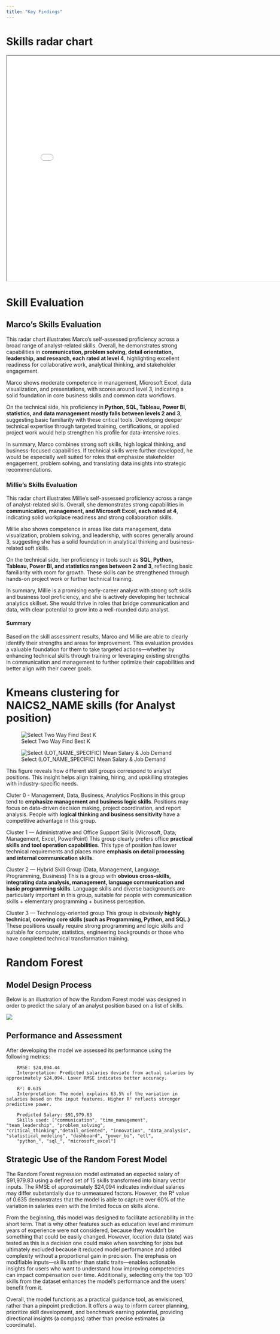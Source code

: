 ```yaml
---
title: "Key Findings"
---
```


# Skills radar chart
```{=html}
<iframe width="780" height="600" src="./output/figures/skill_radar_chart.html" title="Skill_radar_chart"></iframe>
```

# Skill Evaluation 

## Marco's Skills Evaluation 
This radar chart illustrates Marco’s self-assessed proficiency across a broad range of analyst-related skills. Overall, he demonstrates strong capabilities in **communication, problem solving, detail orientation, leadership, and research, each rated at level 4**, highlighting excellent readiness for collaborative work, analytical thinking, and stakeholder engagement.

Marco shows moderate competence in management, Microsoft Excel, data visualization, and presentations, with scores around level 3, indicating a solid foundation in core business skills and common data workflows.

On the technical side, his proficiency in **Python, SQL, Tableau, Power BI, statistics, and data management mostly falls between levels 2 and 3**, suggesting basic familiarity with these critical tools. Developing deeper technical expertise through targeted training, certifications, or applied project work would help strengthen his profile for data-intensive roles.

In summary, Marco combines strong soft skills, high logical thinking, and business-focused capabilities. If technical skills were further developed, he would be especially well suited for roles that emphasize stakeholder engagement, problem solving, and translating data insights into strategic recommendations.



### Millie's Skills Evaluation 
This radar chart illustrates Millie’s self-assessed proficiency across a range of analyst-related skills. Overall, she demonstrates strong capabilities in **communication, management, and Microsoft Excel, each rated at 4**, indicating solid workplace readiness and strong collaboration skills.

Millie also shows competence in areas like data management, data visualization, problem solving, and leadership, with scores generally around 3, suggesting she has a solid foundation in analytical thinking and business-related soft skills.

On the technical side, her proficiency in tools such as **SQL, Python, Tableau, Power BI, and statistics ranges between 2 and 3**, reflecting basic familiarity with room for growth. These skills can be strengthened through hands-on project work or further technical training.

In summary, Millie is a promising early-career analyst with strong soft skills and business tool proficiency, and she is actively developing her technical analytics skillset. She would thrive in roles that bridge communication and data, with clear potential to grow into a well-rounded data analyst.

#### Summary 
Based on the skill assessment results, Marco and Millie are able to clearly identify their strengths and areas for improvement. This evaluation provides a valuable foundation for them to take targeted actions—whether by enhancing technical skills through training or leveraging existing strengths in communication and management to further optimize their capabilities and better align with their career goals.

# Kmeans clustering for NAICS2_NAME skills (for Analyst position)
![Select Two Way Find Best K](output/Find_best_K.png)


![Select (LOT_NAME_SPECIFIC) Mean Salary & Job Demand](output/Kmeans_clustering_for_skills.png) 

This figure reveals how different skill groups correspond to analyst positions. This insight helps align training, hiring, and upskilling strategies with industry-specific needs. 

Cluter 0 - Management, Data, Business, Analytics
Positions in this group tend to **emphasize management and business logic skills**. Positions may focus on data-driven decision making, project coordination, and report analysis. People with **logical thinking and business sensitivity** have a competitive advantage in this group.

Cluster 1 — Administrative and Office Support Skills (Microsoft, Data, Management, Excel, PowerPoint)
This group clearly prefers office **practical skills and tool operation capabilities**. This type of position has lower technical requirements and places more **emphasis on detail processing and internal communication skills**.

Cluster 2 — Hybrid Skill Group (Data, Management, Language, Programming, Business)
This is a group with **obvious cross-skills, integrating data analysis, management, language communication and basic programming skills**. Language skills and diverse backgrounds are particularly important in this group, suitable for people with communication skills + elementary programming + business perception.

Cluster 3 — Technology-oriented group 
This group is obviously **highly technical, covering core skills (such as Programming, Python, and SQL.)** These positions usually require strong programming and logic skills and suitable for computer, statistics, engineering backgrounds or those who have completed technical transformation training.


#  Random Forest 

## Model Design Process

Below is an illustration of how the Random Forest model was designed in order to predict the salary of an analyst position based on a list of skills.

![](output/figures/RF_slide.png) 

## Performance and Assessment

After developing the model we assessed its performance using the following metrics:

        RMSE: $24,094.44
        Interpretation: Predicted salaries deviate from actual salaries by approximately $24,094. Lower RMSE indicates better accuracy.

        R²: 0.635
        Interpretation: The model explains 63.5% of the variation in salaries based on the input features. Higher R² reflects stronger predictive power.

        Predicted Salary: $91,979.83
        Skills used: ["communication", "time_management", "team_leadership", "problem_solving", "critical_thinking","detail_oriented", "innovation", "data_analysis", "statistical_modeling", "dashboard", "power_bi", "etl",
        "python_", "sql_", "microsoft_excel"]

## Strategic Use of the Random Forest Model

The Random Forest regression model estimated an expected salary of $91,979.83 using a defined set of 15 skills transformed into binary vector inputs. The RMSE of approximately $24,094 indicates individual salaries may differ substantially due to unmeasured factors. However, the R² value of 0.635 demonstrates that the model is able to capture over 60% of the variation in salaries even with the limited focus on skills alone.

From the beginning, this model was designed to facilitate actionability in the short term. That is why other features such as education level and minimum years of experience were not considered, because they wouldn't be something that could be easily changed. However, location data (state) was tested as this is a decision one could make when searching for jobs but ultimately excluded because it reduced model performance and added complexity without a proportional gain in precision. The emphasis on modifiable inputs—skills rather than static traits—enables actionable insights for users who want to understand how improving competencies can impact compensation over time. Additionally, selecting only the top 100 skills from the dataset enhances the model's performance and the users' benefit from it.

Overall, the model functions as a practical guidance tool, as envisioned, rather than a pinpoint prediction. It offers a way to inform career planning, prioritize skill development, and benchmark earning potential, providing directional insights (a compass) rather than precise estimates (a coordinate).